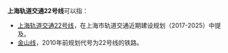 '''上海轨道交通22号线'''可以指：
*[[上海轨道交通22号线|上海轨道交通22号线]]，在上海市轨道交通近期建设规划（2017-2025）中提及。
*[[金山线|金山线]]，2010年前规划代号为22号线的铁路。

{{消歧義|Cat=八字以上組織機構消歧義}}